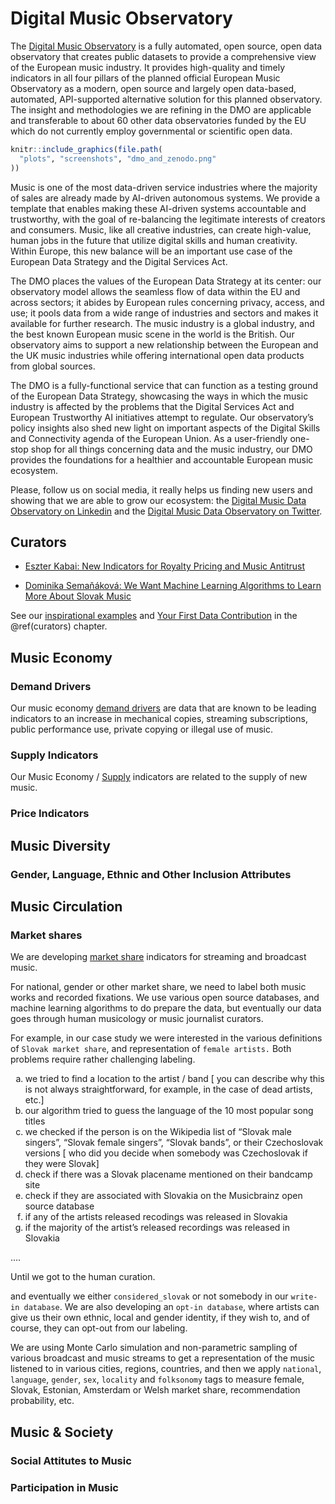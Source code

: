 # Digital Music Observatory {#music}

The [Digital Music Observatory](https://music.dataobservatory.eu/) is a fully automated, open source, open data observatory that creates public datasets to provide a comprehensive view of the European music industry. It provides high-quality and timely indicators in all four pillars of the planned official European Music Observatory as a modern, open source and largely open data-based, automated, API-supported alternative solution for this planned observatory. The insight and methodologies we are refining in the DMO are applicable and transferable to about 60 other data observatories funded by the EU which do not currently employ governmental or scientific open data.

```r
knitr::include_graphics(file.path(
  "plots", "screenshots", "dmo_and_zenodo.png"
))
```


Music is one of the most data-driven service industries where the majority of sales are already made by AI-driven autonomous systems. We provide a template that enables making these AI-driven systems accountable and trustworthy, with the goal of re-balancing the legitimate interests of creators and consumers. Music, like all creative industries, can create high-value, human jobs in the future that utilize digital skills and human creativity. Within Europe, this new balance will be an important use case of the European Data Strategy and the Digital Services Act. 

The DMO places the values of the European Data Strategy at its center: our observatory model allows the seamless flow of data within the EU and across sectors; it abides by European rules concerning privacy, access, and use; it pools data from a wide range of industries and sectors and makes it available for further research. The music industry is a global industry, and the best known European music scene in the world is the British. Our observatory aims to support a new relationship between the European and the UK music industries while offering international open data products from global sources.

The DMO is a fully-functional service that can function as a testing ground of the European Data Strategy, showcasing the ways in which the music industry is affected by the problems that the Digital Services Act and European Trustworthy AI initiatives attempt to regulate. Our observatory’s policy insights also shed new light on important aspects of the Digital Skills and Connectivity agenda of the European Union. As a user-friendly one-stop shop for all things concerning data and the music industry, our DMO provides the foundations for a healthier and accountable European music ecosystem.

Please, follow us on social media, it really helps us finding new users and showing that we are able to grow our ecosystem: the [Digital Music Data Observatory on Linkedin](https://www.linkedin.com/company/reprexbv/) and the [Digital Music Data Observatory on Twitter](https://twitter.com/dataandlyrics).


## Curators {#music-curators}

- [Eszter Kabai: New Indicators for Royalty Pricing and Music Antitrust](https://music.dataobservatory.eu/post/2021-06-02-data-curator-eszter-kabai/)

- [Dominika Semaňáková: We Want Machine Learning Algorithms to Learn More About Slovak Music](https://music.dataobservatory.eu/author/dominika-semanakova/)

See our [inspirational examples]({#get-inspired}) and [Your First Data Contribution](#first-contribution) in the \@ref(curators) chapter.

## Music Economy

### Demand Drivers

Our music economy [demand drivers](https://data.music.dataobservatory.eu/music-economy.html) are data that are known to be leading indicators to an increase in mechanical copies, streaming subscriptions, public performance use, private copying or illegal use of music.

### Supply Indicators

Our Music Economy / [Supply](https://data.music.dataobservatory.eu/music-economy.html#supply) indicators are related to the supply of new music.  

### Price Indicators



## Music Diversity

### Gender, Language, Ethnic and Other Inclusion Attributes

## Music Circulation

### Market shares


We are developing [market share](https://data.music.dataobservatory.eu/music-diversity.html#cross-border-circulation-of-works) indicators for streaming and broadcast music. 

For national, gender or other market share, we need to label both music works and recorded fixations.  We use various open source databases, and machine learning algorithms to do prepare the data, but eventually our data goes through human musicology or music journalist curators. 

For example, in our case study we were interested in the various definitions of `Slovak market share`, and representation of `female artists.` Both problems require rather challenging labeling.

a) we tried to find a location to the artist / band [ you can describe why this is not always straightforward, for example, in the case of dead artists, etc.]
b) our algorithm tried to guess the language of the 10 most popular song titles
c) we checked if the person is on the Wikipedia list of "Slovak male singers",  "Slovak female singers",  "Slovak bands", or their Czechoslovak versions [ who did you decide when somebody was Czechoslovak if they were Slovak] 
d) check if there was a Slovak placename mentioned on their bandcamp site
e) check if they are associated with Slovakia on the Musicbrainz open source database
f) if any of the artists released recodings was released in Slovakia
g) if the majority of the artist's released recordings was released in Slovakia

....

Until we got to the human curation. 

and eventually we either `considered_slovak` or not somebody in our `write-in database`.  We are also developing an `opt-in database`, where artists can give us their own ethnic, local and gender identity, if they wish to, and of course, they can opt-out from our labeling.

We are using Monte Carlo simulation and non-parametric sampling of various broadcast and music streams to get a representation of the music listened to in various cities, regions, countries, and then we apply `national`, `language`, `gender`, `sex`, `locality` and `folksonomy` tags to measure female, Slovak, Estonian, Amsterdam or Welsh market share, recommendation probability, etc.

## Music & Society

### Social Attitutes to Music

### Participation in Music


